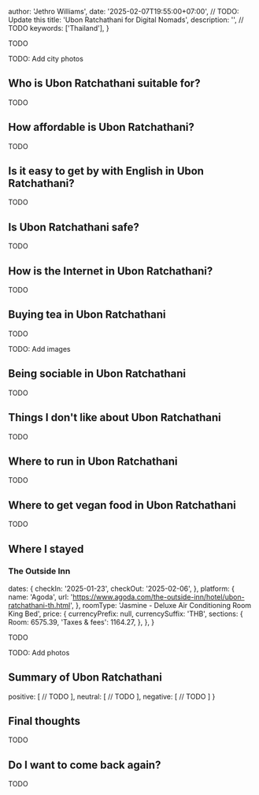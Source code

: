 
  author: 'Jethro Williams',
  date: '2025-02-07T19:55:00+07:00', // TODO: Update this
  title: 'Ubon Ratchathani for Digital Nomads',
  description: '', // TODO
  keywords: ['Thailand'],
}



TODO

TODO: Add city photos

## Who is Ubon Ratchathani suitable for?

TODO

## How affordable is Ubon Ratchathani?

TODO

## Is it easy to get by with English in Ubon Ratchathani?

TODO

## Is Ubon Ratchathani safe?

TODO

## How is the Internet in Ubon Ratchathani?

TODO

## Buying tea in Ubon Ratchathani

TODO

TODO: Add images

## Being sociable in Ubon Ratchathani

TODO

## Things I don't like about Ubon Ratchathani

TODO

## Where to run in Ubon Ratchathani

TODO

## Where to get vegan food in Ubon Ratchathani

TODO

## Where I stayed

### The Outside Inn

<MapLink name='11 Suriyat Road' url='https://maps.app.goo.gl/CNS3XzopcCT5EMjF9' />

  dates: {
    checkIn: '2025-01-23',
    checkOut: '2025-02-06',
  },
  platform: {
    name: 'Agoda',
    url: 'https://www.agoda.com/the-outside-inn/hotel/ubon-ratchathani-th.html',
  },
  roomType: 'Jasmine - Deluxe Air Conditioning Room King Bed',
  price: {
    currencyPrefix: null,
    currencySuffix: 'THB',
    sections: {
      Room: 6575.39,
      'Taxes & fees': 1164.27,
    },
  },
}

<AccommodationTable details={theOutsideInnDetails} />

TODO

TODO: Add photos

## Summary of Ubon Ratchathani

  positive: [
    // TODO
  ],
  neutral: [
    // TODO
  ],
  negative: [
    // TODO
  ]
}

<Summary summaryPoints={summaryPoints} />

## Final thoughts

TODO

## Do I want to come back again?

TODO
